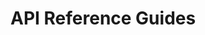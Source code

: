 # API Reference Guides


<div>
  <div className="grid grid-cols-1 desktop:grid-cols-2 gap-4 pt-6">
    <ApiCard
      name="tbDEX SDK"
      description="A messaging protocol that enables wallet applications to communicate with Participating Financial Instutitions to discover and obtain liquidity."
      links={[
        {"js": "https://tbd54566975.github.io/tbdex-js/index.html"},
        {"kt": "https://tbd54566975.github.io/tbdex-kt/"}
      ]}
    />
    <ApiCard
      name="Web5 SDK"
      description="A library for generating and resolving Decentralized Identifiers, as well as issuing, presenting and verifying Verifiable Credentials. The JS SDK also includes convenience methods for working with Decentralized Web Nodes."
      links={[
        {"js": "/api/web5-js"},
        {"kt": "https://tbd54566975.github.io/web5-kt/docs/htmlMultiModule/index.html"}
      ]}
    />
    <ApiCard
      name="DWN SDK"
      description="A decentralized data storage and message relay node, as defined in the DIF Decentralized Web Node specification. Users may have multiple Nodes that replicate their data between them."
      links={[
        {"js": "https://tbd54566975.github.io/dwn-sdk-js/"},
      ]}
    />  
    <ApiCard
      name="SSI SDK"
      description="Provides flexible functionality based on a set of standards-based primitives for building decentralized identity applications in a modular manner."
      links={[
        {"go": "https://pkg.go.dev/github.com/TBD54566975/ssi-sdk"},
      ]}
    />
    <ApiCard
      name="SSI Service"
      description="A web service that exposes the SSI SDK as an HTTP API. Support operations for Verifiable Credentials, Decentralized Identifiers and things Self Sovereign Identity."
      links={[
        {"go": "https://pkg.go.dev/github.com/tbd54566975/ssi-service"},
      ]}
    />  
  </div>
</div>
